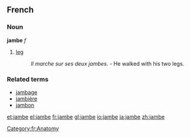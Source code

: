 ==French==
===Noun===
'''jambe''' ''f''

#[[leg]]
#: ''Il marche sur ses deux jambes.'' - He walked with his two legs.

===Related terms===
*[[jambage]]
*[[jambière]]
*[[jambon]]

[[Category:fr:Anatomy]]

[[et:jambe]]
[[el:jambe]]
[[fr:jambe]]
[[gl:jambe]]
[[io:jambe]]
[[ja:jambe]]
[[zh:jambe]]